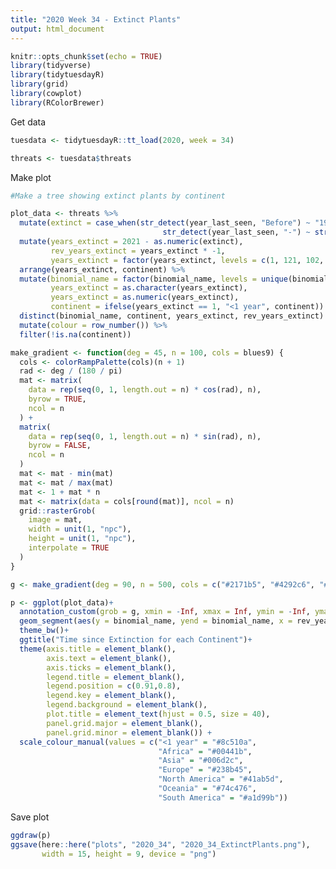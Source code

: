```yaml
---
title: "2020 Week 34 - Extinct Plants"
output: html_document
---
```


```r
knitr::opts_chunk$set(echo = TRUE)
library(tidyverse)
library(tidytuesdayR)
library(grid)
library(cowplot)
library(RColorBrewer)
```

Get data
```r
tuesdata <- tidytuesdayR::tt_load(2020, week = 34)

threats <- tuesdata$threats
```

Make plot
```r
#Make a tree showing extinct plants by continent

plot_data <- threats %>% 
  mutate(extinct = case_when(str_detect(year_last_seen, "Before") ~ "1900",
                                  str_detect(year_last_seen, "-") ~ str_replace(year_last_seen, '.+-(.+)', '\\1'))) %>% 
  mutate(years_extinct = 2021 - as.numeric(extinct),
         rev_years_extinct = years_extinct * -1,
         years_extinct = factor(years_extinct, levels = c(1, 121, 102, 82, 62, 42, 22))) %>% 
  arrange(years_extinct, continent) %>% 
  mutate(binomial_name = factor(binomial_name, levels = unique(binomial_name)),
         years_extinct = as.character(years_extinct),
         years_extinct = as.numeric(years_extinct),
         continent = ifelse(years_extinct == 1, "<1 year", continent)) %>% 
  distinct(binomial_name, continent, years_extinct, rev_years_extinct) %>% 
  mutate(colour = row_number()) %>% 
  filter(!is.na(continent))

make_gradient <- function(deg = 45, n = 100, cols = blues9) {
  cols <- colorRampPalette(cols)(n + 1)
  rad <- deg / (180 / pi)
  mat <- matrix(
    data = rep(seq(0, 1, length.out = n) * cos(rad), n),
    byrow = TRUE,
    ncol = n
  ) +
  matrix(
    data = rep(seq(0, 1, length.out = n) * sin(rad), n),
    byrow = FALSE,
    ncol = n
  )
  mat <- mat - min(mat)
  mat <- mat / max(mat)
  mat <- 1 + mat * n
  mat <- matrix(data = cols[round(mat)], ncol = n)
  grid::rasterGrob(
    image = mat,
    width = unit(1, "npc"),
    height = unit(1, "npc"), 
    interpolate = TRUE
  )
}

g <- make_gradient(deg = 90, n = 500, cols = c("#2171b5", "#4292c6", "#6baed6", "#9ecae1", "#c6dbef", "#00441b"))

p <- ggplot(plot_data)+
  annotation_custom(grob = g, xmin = -Inf, xmax = Inf, ymin = -Inf, ymax = Inf)+
  geom_segment(aes(y = binomial_name, yend = binomial_name, x = rev_years_extinct, xend = years_extinct, colour = continent), size = 1.5) +
  theme_bw()+
  ggtitle("Time since Extinction for each Continent")+
  theme(axis.title = element_blank(),
        axis.text = element_blank(),
        axis.ticks = element_blank(),
        legend.title = element_blank(),
        legend.position = c(0.91,0.8),
        legend.key = element_blank(),
        legend.background = element_blank(),
        plot.title = element_text(hjust = 0.5, size = 40),
        panel.grid.major = element_blank(),
        panel.grid.minor = element_blank()) +
  scale_colour_manual(values = c("<1 year" = "#8c510a",
                                 "Africa" = "#00441b",
                                 "Asia" = "#006d2c",
                                 "Europe" = "#238b45",
                                 "North America" = "#41ab5d",
                                 "Oceania" = "#74c476",
                                 "South America" = "#a1d99b"))
```

Save plot
```r
ggdraw(p)
ggsave(here::here("plots", "2020_34", "2020_34_ExtinctPlants.png"), 
       width = 15, height = 9, device = "png")
```